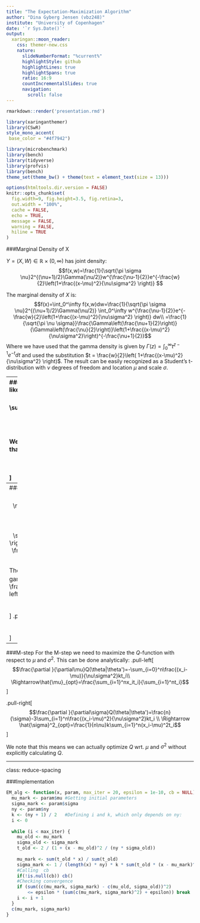---
title: "The Expectation-Maximization Algorithm"
author: "Dina Gyberg Jensen (vbz248)"
institute: "University of Copenhagen"
date: '`r Sys.Date()`'
output:
  xaringan::moon_reader:
    css: themer-new.css
    nature:
      slideNumberFormat: "%current%"
      highlightStyle: github
      highlightLines: true
      highlightSpans: true
      ratio: 16:9
      countIncrementalSlides: true
      navigation:
        scroll: false
---
<style type="text/css">
.remark-slide-content {
    font-size: 18px;
        padding: 1em 4em 1em 4em;
    }
.remark-slide-content > h1 {
  font-size: 40px;
}
.remark-slide-scaler {
    overflow-y: auto;
    overflow-x: auto;
}
</style>
```{r, include=FALSE, eval = FALSE}
rmarkdown::render('presentation.rmd')
```

```{r xaringan-themer, include=FALSE, warning=FALSE}
library(xaringanthemer)
library(CSwR)
style_mono_accent(
 base_color = "#4f7942")
```

```{r, echo=FALSE, warning=FALSE, message=FALSE}
library(microbenchmark)
library(bench)
library(tidyverse)
library(profvis)
library(bench)
theme_set(theme_bw() + theme(text = element_text(size = 13)))
```

```{r setup, include=FALSE}
options(htmltools.dir.version = FALSE)
knitr::opts_chunk$set(
  fig.width=9, fig.height=3.5, fig.retina=3,
  out.width = "100%",
  cache = FALSE,
  echo = TRUE,
  message = FALSE, 
  warning = FALSE,
  hiline = TRUE
)
```



###Marginal Density of X

$Y = (X,W)\in\mathbb{R}\times(0,\infty)$ has joint density:
$$f(x,w)=\frac{1}{\sqrt{\pi \sigma \nu}2^{(\nu+1)/2}\Gamma(\nu/2)}w^{\frac{\nu-1}{2}}e^{-\frac{w}{2}\left(1+\frac{(x-\mu)^2}{\nu\sigma^2} \right)} $$


The marginal density of $X$ is:
$$f(x)=\int_0^\infty f(x,w)dw=\frac{1}{\sqrt{\pi \sigma \nu}2^{(\nu+1)/2}\Gamma(\nu/2)} \int_0^\infty w^{\frac{\nu-1}{2}}e^{-\frac{w}{2}\left(1+\frac{(x-\mu)^2}{\nu\sigma^2} \right)} dw\\
=\frac{1}{\sqrt{\pi \nu \sigma}}\frac{\Gamma\left(\frac{\nu+1}{2}\right)}{\Gamma\left(\frac{\nu}{2}\right)}\left(1+\frac{(x-\mu)^2}{\nu\sigma^2}\right)^{-\frac{\nu+1}{2}}$$
Where we have used that the gamma density is given by $\Gamma(z)=\int_0^\infty t^{z-1}e^{-t}dt$ and used the substitution $t = \frac{w}{2}\left( 1+\frac{(x-\mu)^2}{\nu\sigma^2} \right)$. The result can be easily recognized as a Student's t-distribution with $\nu$ degrees of freedom and location $\mu$ and scale $\sigma$.

---
###Maximizing Complete Data log-likelihood
Complete data log-likelihood for fixed $\nu$:
$$\sum_{i=1}^n\log f(x_i,w_i)=-\sum_{i=1}^n\log\left(\sigma\sqrt{\pi\nu}2^{(\nu+1)/2}\Gamma(\nu/2) \right)+\sum_{i=1}^n\log\left(w_i^{\frac{\nu-1}{2}} \right)-\sum_{i=1}^n\left(\frac{w_i}{2}\left(1+\frac{(x_i-\mu)^2}{\nu\sigma^2} \right) \right)$$
We differentiate and set equal to 0 to find the MLEs of $\mu$ and $\sigma^2$ given that we observe the full dataset.
.pull-left[ 
$$\frac{\partial }{\partial\mu}=\frac{1}{\nu\sigma^2}\sum_{i=1}^nw_i(x_i-\mu)$$
]

.pull-right[ 
$$\frac{\partial }{\partial\sigma}=-\frac{n}{\sigma}+\sum_{i=1}^n w_i\frac{(x_i-\mu)^2}{\nu\sigma^3}$$
 ]
.pull-left[ 
$$\mu_{opt}=\frac{\sum_{i=1}^nw_ix_i}{\sum_{i=1}^nw_i}$$
]

.pull-right[ 
$$\sigma^2_{opt} =\frac{1}{n\nu}\sum_{i=1}^nw_i(x_i-\mu)^2$$
 ]

---
###E-step
For the E-step we need to compute the $Q$-function
$$Q(\theta|\theta')=E_{\theta'}\left(\log( f(X,W \ | \ \theta) \ | \ X=x) \right)= \sum_{i=1}^nE_{\theta'}(\log( f(x_i,W_i \ | \ \theta) \ | \ X_i=x_i) )\\
=\sum_{i=1}^nE_{\theta'}\left( \log\left( \frac{1}{\sqrt{\pi \sigma \nu}2^{(\nu+1)/2}\Gamma(\nu/2)}w^{\frac{\nu-1}{2}}e^{-\frac{w}{2}\left(1+\frac{(x-\mu)^2}{\nu\sigma^2} \right)}\right) \right)\\
=-\sum_{i=1}^n\log\left(\sigma\sqrt{\pi\nu}2^{(\nu+1)/2}\Gamma(\nu/2) \right)+\frac{\nu-1}{2}\sum_{i=1}^nE_{\theta'}( \log(W_i\ | \ X_i=x_i))\\
-\frac{1}{2}\left(1+\frac{(x_i-\mu)^2}{\nu\sigma^2} \right)\sum_{i=1}^n E_{\theta'}(W_i \ | \ X_i=x_i)$$

The conditional distribution of $W_i \ | X_i=x_i$ can be recognized as the gamma distribution with shape $k = \frac{\nu+1}{2}$ and scale $t_i = \frac{2}{1+\frac{(x_i-\mu')^2}{\nu\sigma'^2} }$. Hence we have:
.pull-left[
$$
E_{\theta'}(W_i \ | \ X_i=x_i)=k\cdot t_i
$$
]
.pull-right[
$$
E_{\theta'}( \log(W_i\ | \ X_i=x_i))=\psi(k)+\log(t_i)
$$
]

---
###M-step
For the M-step we need to maximize the $Q$-function with respect to $\mu$ and $\sigma^2$. This can be done analytically:
.pull-left[
$$\frac{\partial }{\partial\mu}Q(\theta|\theta')=-\sum_{i=0}^n\frac{(x_i-\mu)}{\nu\sigma^2}kt_i\\
\Rightarrow\hat{\mu}_{opt}=\frac{\sum_{i=1}^nx_it_i}{\sum_{i=1}^nt_i}$$
]

.pull-right[
$$\frac{\partial }{\partial\sigma}Q(\theta|\theta')=\frac{n}{\sigma}-3\sum_{i=1}^n\frac{(x_i-\mu)^2}{\nu\sigma^2}kt_i \\
\Rightarrow \hat{\sigma}^2_{opt}=\frac{1}{n\nu}k\sum_{i=1}^n(x_i-\mu)^2t_i$$
]


We note that this means we can actually optimize $Q$ wrt. $\mu$ and $\sigma^2$ without explicitly calculating $Q$.


---
class: reduce-spacing

###Implementation
```{r}
EM_alg <- function(x, param, max_iter = 20, epsilon = 1e-10, cb = NULL){
  mu_mark <- param$mu #Getting initial parameters
  sigma_mark <- param$sigma
  ny <- param$ny
  k <- (ny + 1) / 2   #Defining i and k, which only depends on ny:
  i <- 0
  
  while (i < max_iter) {
    mu_old <- mu_mark
    sigma_old <- sigma_mark
    t_old <- 2 / (1 + (x - mu_old)^2 / (ny * sigma_old))
    
    mu_mark <- sum(t_old * x) / sum(t_old)
    sigma_mark <- 1 / (length(x) * ny) * k * sum(t_old * (x - mu_mark)^2)
    #Calling  cb
    if(!is.null(cb)) cb()
    #Checking convergence
    if (sum((c(mu_mark, sigma_mark) - c(mu_old, sigma_old))^2) 
        <= epsilon * (sum(c(mu_mark, sigma_mark)^2) + epsilon)) break
    i <- i + 1
  }
  c(mu_mark, sigma_mark)
}
```



